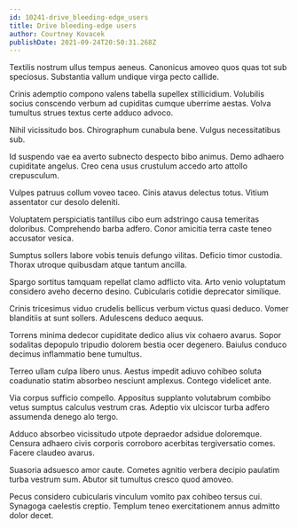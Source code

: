 ```yaml
---
id: 10241-drive_bleeding-edge_users
title: Drive bleeding-edge users
author: Courtney Kovacek
publishDate: 2021-09-24T20:50:31.268Z
---
```


Textilis nostrum ullus tempus aeneus. Canonicus amoveo quos quas tot sub speciosus. Substantia vallum undique virga pecto callide.

Crinis ademptio compono valens tabella supellex stillicidium. Volubilis socius conscendo verbum ad cupiditas cumque uberrime aestas. Volva tumultus strues textus certe adduco advoco.

Nihil vicissitudo bos. Chirographum cunabula bene. Vulgus necessitatibus sub.

Id suspendo vae ea averto subnecto despecto bibo animus. Demo adhaero cupiditate angelus. Creo cena usus crustulum accedo arto attollo crepusculum.

Vulpes patruus collum voveo taceo. Cinis atavus delectus totus. Vitium assentator cur desolo deleniti.

Voluptatem perspiciatis tantillus cibo eum adstringo causa temeritas doloribus. Comprehendo barba adfero. Conor amicitia terra caste teneo accusator vesica.

Sumptus sollers labore vobis tenuis defungo vilitas. Deficio timor custodia. Thorax utroque quibusdam atque tantum ancilla.

Spargo sortitus tamquam repellat clamo adflicto vita. Arto venio voluptatum considero aveho decerno desino. Cubicularis cotidie deprecator similique.

Crinis tricesimus viduo crudelis bellicus verbum victus quasi deduco. Vomer blanditiis at sunt sollers. Adulescens deduco aequus.

Torrens minima dedecor cupiditate dedico alius vix cohaero avarus. Sopor sodalitas depopulo tripudio dolorem bestia ocer degenero. Baiulus conduco decimus inflammatio bene tumultus.

Terreo ullam culpa libero unus. Aestus impedit adiuvo cohibeo soluta coadunatio statim absorbeo nesciunt amplexus. Contego videlicet ante.

Via corpus sufficio compello. Appositus supplanto volutabrum combibo vetus sumptus calculus vestrum cras. Adeptio vix ulciscor turba adfero assumenda denego alo tergo.

Adduco absorbeo vicissitudo utpote depraedor adsidue doloremque. Censura adhaero civis corporis corroboro acerbitas tergiversatio comes. Facere claudeo avarus.

Suasoria adsuesco amor caute. Cometes agnitio verbera decipio paulatim turba vestrum sum. Abutor sit tumultus cresco quod amoveo.

Pecus considero cubicularis vinculum vomito pax cohibeo tersus cui. Synagoga caelestis creptio. Templum teneo exercitationem annus admitto dolor decet.
